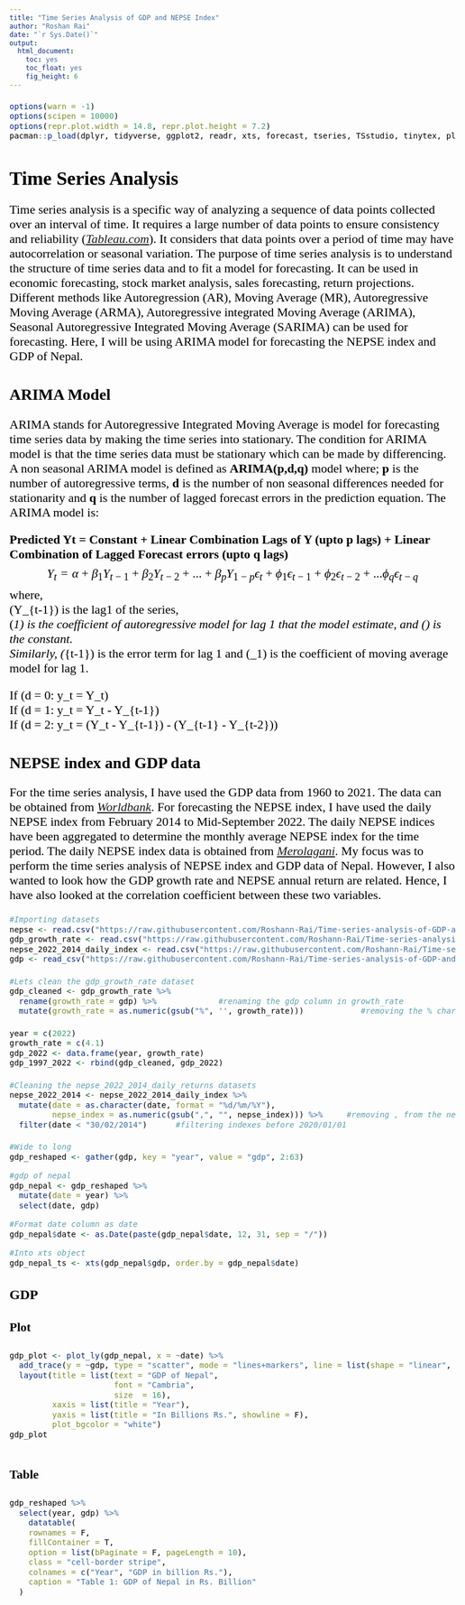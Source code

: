 ```yaml
---
title: "Time Series Analysis of GDP and NEPSE Index"
author: "Roshan Rai"
date: "`r Sys.Date()`"
output:
  html_document:
    toc: yes
    toc_float: yes
    fig_height: 6
---
```

<style type="text/css">

td {  /* Table  */
  font-size: 16px;
}
h1.title {
  font-size: 38px;
  color: DarkRed;
}
h1 { /* Header 1 */
  font-size: 34px;
  color: Black;
  font-family: "Times New Roman", Times, serif;
  bold: TRUE;
}
h2 { /* Header 2 */
    font-size: 28px;
  color: Black;
  font-family: "Times New Roman", Times, serif;
}
h3 { /* Header 3 */
  font-size: 24px;
  font-family: "Times New Roman", Times, serif;
  color: Black;
}
body {
    color: black;
    font-size: 22px;
    font-family: 'Cambria';
    }
code.r{ /* Code block */
    font-size: 14px;
}
pre { /* Code block - determines code spacing between lines */
    font-size: 14px;
}
</style>

```r
options(warn = -1)
options(scipen = 10000)
options(repr.plot.width = 14.8, repr.plot.height = 7.2)
pacman::p_load(dplyr, tidyverse, ggplot2, readr, xts, forecast, tseries, TSstudio, tinytex, plotly, DT)
```

# **Time Series Analysis**

Time series analysis is a specific way of analyzing a sequence of data points collected over an interval of time. It requires a large number of data points to ensure consistency and reliability ([_Tableau.com_](https://www.tableau.com/learn/articles/time-series-analysis)). It considers that data points over a period of time may have autocorrelation or seasonal variation. The purpose of time series analysis is to understand the structure of time series data and to fit a model for forecasting. It can be used in economic forecasting, stock market analysis, sales forecasting, return projections. Different methods like Autoregression (AR), Moving Average (MR), Autoregressive Moving Average (ARMA), Autoregressive integrated Moving Average (ARIMA), Seasonal Autoregressive Integrated Moving Average (SARIMA) can be used for forecasting. Here, I will be using ARIMA model for forecasting the NEPSE index and GDP of Nepal.

## **ARIMA Model**

ARIMA stands for Autoregressive Integrated Moving Average is model for forecasting time series data by making the time series into stationary. The condition for ARIMA model is that the time series data must be stationary which can be made by differencing. A non seasonal ARIMA model is defined as **ARIMA(p,d,q)** model where; **p** is the number of autoregressive terms, **d** is the number of non seasonal differences needed for stationarity and **q** is the number of lagged forecast errors in the prediction equation. The ARIMA model is:

**Predicted Yt = Constant + Linear Combination Lags of Y (upto p lags) + Linear Combination of Lagged Forecast errors (upto q lags)**
$$Y_t = \alpha + \beta_1Y_{t-1}+\beta_2Y_{t-2}+...+\beta_pY_{1-p}\epsilon_t+\phi_1\epsilon_{t-1}+\phi_2\epsilon_{t-2}+...\phi_q\epsilon_{t-q}$$
where,<br> \(Y_{t-1}\) is the lag1 of the series, <br> \(\beta_1\) is the coefficient of autoregressive model for lag 1 that the model estimate, and \(\alpha\) is the constant.<br> Similarly, \(\epsilon_{t-1}\) is the error term for lag 1 and \(\phi_1\) is the coefficient of moving average model for lag 1.<br>

If \(d = 0: y_t = Y_t\)<br>
If \(d = 1: y_t = Y_t - Y_{t-1}\)<br>
If \(d = 2: y_t = (Y_t - Y_{t-1}) - (Y_{t-1} - Y_{t-2})\)<br>

## **NEPSE index and GDP data**

For the time series analysis, I have used the GDP data from 1960 to 2021. The data can be obtained from [_Worldbank_](https://data.worldbank.org/indicator/NY.GDP.MKTP.CD?locations=NP). For forecasting the NEPSE index, I have used the daily NEPSE index from February 2014 to Mid-September 2022. The daily NEPSE indices have been aggregated to determine the monthly average NEPSE index for the time period. The daily NEPSE index data is obtained from [_Merolagani_](https://merolagani.com/Indices.aspx). My focus was to perform the time series analysis of NEPSE index and GDP data of Nepal. However, I also wanted to look how the GDP growth rate and NEPSE annual return are related. Hence, I have also looked at the correlation coefficient between these two variables.

```r
#Importing datasets
nepse <- read.csv("https://raw.githubusercontent.com/Roshann-Rai/Time-series-analysis-of-GDP-and-NEPSE-data/master/nepse.csv")
gdp_growth_rate <- read.csv("https://raw.githubusercontent.com/Roshann-Rai/Time-series-analysis-of-GDP-and-NEPSE-data/master/gdp_growth_rate_np.csv")
nepse_2022_2014_daily_index <- read.csv("https://raw.githubusercontent.com/Roshann-Rai/Time-series-analysis-of-GDP-and-NEPSE-data/master/nepse_index_2022_2014.csv")
gdp <- read_csv("https://raw.githubusercontent.com/Roshann-Rai/Time-series-analysis-of-GDP-and-NEPSE-data/master/gdp.csv", show_col_types = F)
```

```r
#Lets clean the gdp_growth_rate dataset
gdp_cleaned <- gdp_growth_rate %>%
  rename(growth_rate = gdp) %>%             #renaming the gdp column in growth_rate
  mutate(growth_rate = as.numeric(gsub("%", '', growth_rate)))            #removing the % character and converting the growth rate column into numeric
```

```r
year = c(2022)
growth_rate = c(4.1)
gdp_2022 <- data.frame(year, growth_rate)
gdp_1997_2022 <- rbind(gdp_cleaned, gdp_2022)
```

```r
#Cleaning the nepse_2022_2014_daily_returns datasets
nepse_2022_2014 <- nepse_2022_2014_daily_index %>%
  mutate(date = as.character(date, format = "%d/%m/%Y"),
         nepse_index = as.numeric(gsub(",", "", nepse_index))) %>%     #removing , from the nepse_index column and converting into numeric format
  filter(date < "30/02/2014")      #filtering indexes before 2020/01/01
```

```r
#Wide to long
gdp_reshaped <- gather(gdp, key = "year", value = "gdp", 2:63)

#gdp of nepal
gdp_nepal <- gdp_reshaped %>%
  mutate(date = year) %>%
  select(date, gdp)

#Format date column as date
gdp_nepal$date <- as.Date(paste(gdp_nepal$date, 12, 31, sep = "/"))

#Into xts object
gdp_nepal_ts <- xts(gdp_nepal$gdp, order.by = gdp_nepal$date)
```

### **GDP** {.tabset}
#### Plot
```r
gdp_plot <- plot_ly(gdp_nepal, x = ~date) %>%
  add_trace(y = ~gdp, type = "scatter", mode = "lines+markers", line = list(shape = "linear", color = "rgb(10,12,240)", dash = "dash"), marker = list(symbol = "circles", color = "rgb(17, 157, 255)", size = 6), connectgaps = TRUE) %>%
  layout(title = list(text = "GDP of Nepal",
                      font = "Cambria",
                      size  = 16),
         xaxis = list(title = "Year"),
         yaxis = list(title = "In Billions Rs.", showline = F),
         plot_bgcolor = "white")
gdp_plot
  
```

#### Table
```r
gdp_reshaped %>%
  select(year, gdp) %>%
    datatable(
    rownames = F,
    fillContainer = T,
    option = list(bPaginate = F, pageLength = 10),
    class = "cell-border stripe",
    colnames = c("Year", "GDP in billion Rs."),
    caption = "Table 1: GDP of Nepal in Rs. Billion"
  )
```